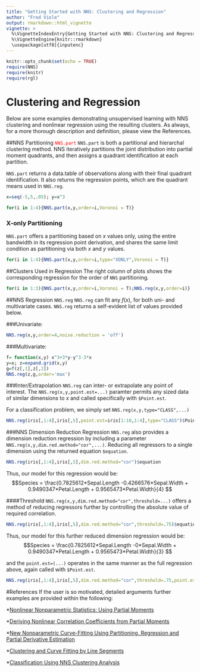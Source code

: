 ---
title: "Getting Started with NNS: Clustering and Regression"
author: "Fred Viole"
output: rmarkdown::html_vignette
vignette: >
  %\VignetteIndexEntry{Getting Started with NNS: Clustering and Regression}
  %\VignetteEngine{knitr::rmarkdown}
  \usepackage[utf8]{inputenc}
---

```{r setup, include=FALSE}
knitr::opts_chunk$set(echo = TRUE)
require(NNS)
require(knitr)
require(rgl)
```

# Clustering and Regression
Below are some examples demonstrating unsupervised learning with NNS clustering and nonlinear regression using the resulting clusters.  As always, for a more thorough description and definition, please view the References.

##NNS Partitioning <span style="color:red">`NNS.part`</span>
`NNS.part` is both a partitional and hierarchal clustering method.  NNS iteratively partitions the joint distribution into partial moment quadrants, and then assigns a quadrant identification at each partition.

`NNS.part` returns a data.table of observations along with their final quadrant identification.  It also returns the regression points, which are the quadrant means used in `NNS.reg`.
```{r linear,results='hide'}
x=seq(-5,5,.05); y=x^3

for(i in 1:4){NNS.part(x,y,order=i,Voronoi = T)}
```

### X-only Partitioning
`NNS.part` offers a partitioning based on $x$ values only, using the entire bandwidth in its regression point derivation, and shares the same limit condition as partitioning via both $x$ and $y$ values.
```{r x part,results='hide'}
for(i in 1:4){NNS.part(x,y,order=i,type="XONLY",Voronoi = T)}
```

##Clusters Used in Regression
The right column of plots shows the corresponding regression for the order of `NNS` partitioning.
```{r depreg,results='hide'}
for(i in 1:3){NNS.part(x,y,order=i,Voronoi = T);NNS.reg(x,y,order=i)}
```


##NNS Regression `NNS.reg`
`NNS.reg` can fit any $f(x)$, for both uni- and multivariate cases.  `NNS.reg` returns a self-evident list of values provided below.

###Univariate:
```{r nonlinear}
NNS.reg(x,y,order=4,noise.reduction = 'off')
```

###Multivariate:
```{r nonlinear multi,results='hide'}
f= function(x,y) x^3+3*y-y^3-3*x
y=x; z=expand.grid(x,y)
g=f(z[,1],z[,2])
NNS.reg(z,g,order='max')
```

###Inter/Extrapolation
`NNS.reg` can inter- or extrapolate any point of interest.  The `NNS.reg(x,y,point.est=...)` paramter permits any sized data of similar dimensions to $x$ and called specifically with `$Point.est`.

For a classification problem, we simply set `NNS.reg(x,y,type="CLASS",...)`
```{r iris point.est}
NNS.reg(iris[,1:4],iris[,5],point.est=iris[1:10,1:4],type="CLASS")$Point.est
```

###NNS Dimension Reduction Regression
`NNS.reg` also provides a dimension reduction regression by including a parameter `NNS.reg(x,y,dim.red.method="cor",...)`.  Reducing all regressors to a single dimension using the returned equation `$equation`.
```{r nonlinear class}
NNS.reg(iris[,1:4],iris[,5],dim.red.method="cor")$equation
```
Thus, our model for this regression would be:
$$Species = \frac{0.7825612*Sepal.Length -0.4266576*Sepal.Width +	0.9490347*Petal.Length + 0.9565473*Petal.Width}{4} $$


####Threshold
`NNS.reg(x,y,dim.red.method="cor",threshold=...)` offers a method of reducing regressors further by controlling the absolute value of required correlation.
```{r nonlinear class threshold}
NNS.reg(iris[,1:4],iris[,5],dim.red.method="cor",threshold=.75)$equation
```
Thus, our model for this further reduced dimension regression would be:
$$Species = \frac{0.7825612*Sepal.Length -0*Sepal.Width +	0.9490347*Petal.Length + 0.9565473*Petal.Width}{3} $$

and the `point.est=(...)` operates in the same manner as the full regression above, again called with `$Point.est`.
```{r }
NNS.reg(iris[,1:4],iris[,5],dim.red.method="cor",threshold=.75,point.est=iris[1:10,1:4])$Point.est
```


#References
If the user is so motivated, detailed arguments further examples are provided within the following:

*[Nonlinear Nonparametric Statistics: Using Partial Moments](http://a.co/5bpHvUg)

*[Deriving Nonlinear Correlation Coefficients from Partial Moments](https://ssrn.com/abstract=2148522)

*[New Nonparametric Curve-Fitting Using Partitioning, Regression and Partial Derivative Estimation](https://ssrn.com/abstract=2852570)

*[Clustering and Curve Fitting by Line Segments](https://ssrn.com/abstract=2861339)

*[Classification Using NNS Clustering Analysis](https://ssrn.com/abstract=2864711)
